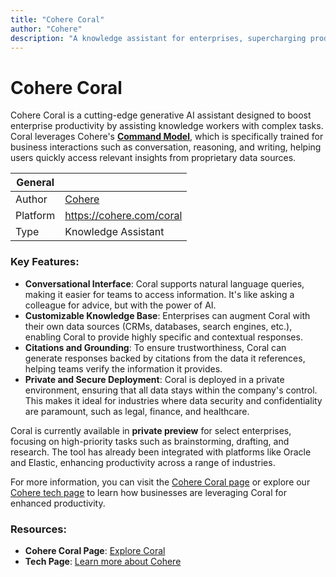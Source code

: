 ```yaml
---
title: "Cohere Coral"
author: "Cohere"
description: "A knowledge assistant for enterprises, supercharging productivity."
---
```


# Cohere Coral

Cohere Coral is a cutting-edge generative AI assistant designed to boost enterprise productivity by assisting knowledge workers with complex tasks. Coral leverages Cohere's **[Command Model](#)**, which is specifically trained for business interactions such as conversation, reasoning, and writing, helping users quickly access relevant insights from proprietary data sources.

| General  |  |
| --- | --- |
| Author | [Cohere](https://lablab.ai/tech/cohere)  |
| Platform | https://cohere.com/coral |
| Type | Knowledge Assistant |


### Key Features:
- **Conversational Interface**: Coral supports natural language queries, making it easier for teams to access information. It's like asking a colleague for advice, but with the power of AI.
- **Customizable Knowledge Base**: Enterprises can augment Coral with their own data sources (CRMs, databases, search engines, etc.), enabling Coral to provide highly specific and contextual responses.
- **Citations and Grounding**: To ensure trustworthiness, Coral can generate responses backed by citations from the data it references, helping teams verify the information it provides.
- **Private and Secure Deployment**: Coral is deployed in a private environment, ensuring that all data stays within the company's control. This makes it ideal for industries where data security and confidentiality are paramount, such as legal, finance, and healthcare.

Coral is currently available in **private preview** for select enterprises, focusing on high-priority tasks such as brainstorming, drafting, and research. The tool has already been integrated with platforms like Oracle and Elastic, enhancing productivity across a range of industries.

For more information, you can visit the [Cohere Coral page](https://cohere.com/coral) or explore our [Cohere tech page](https://lablab.ai/tech/cohere) to learn how businesses are leveraging Coral for enhanced productivity.

### Resources:
- **Cohere Coral Page**: [Explore Coral](https://cohere.com/coral)
- **Tech Page**: [Learn more about Cohere](https://lablab.ai/tech/cohere)